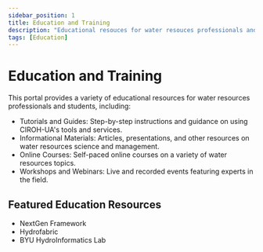 ```yaml
---
sidebar_position: 1
title: Education and Training 
description: "Educational resouces for water resouces professionals and students"
tags: [Education]
---
```

# Education and Training

This portal provides a variety of educational resources for water resources professionals and students, including:

- Tutorials and Guides: Step-by-step instructions and guidance on using CIROH-UA's tools and services.
- Informational Materials: Articles, presentations, and other resources on water resources science and management.
- Online Courses: Self-paced online courses on a variety of water resources topics.
- Workshops and Webinars: Live and recorded events featuring experts in the field.

## Featured Education Resources

- NextGen Framework
- Hydrofabric
- BYU HydroInformatics Lab